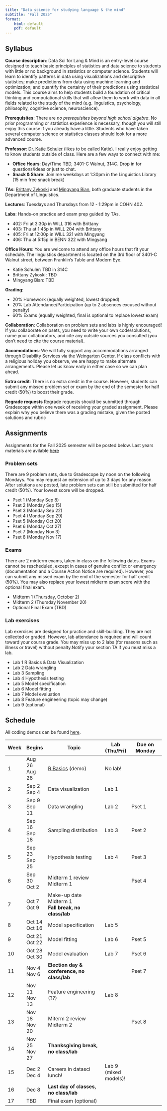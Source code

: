 ```yaml
---
title: "Data science for studying language & the mind"
subtitle: "Fall 2025"
format: 
    html: default
    pdf: default
---
```


## Syllabus

**Course description**: Data Sci for Lang & Mind is an entry-level course designed to teach basic principles of statistics and data science to students with little or no background in statistics or computer science. Students will learn to identify patterns in data using visualizations and descriptive statistics; make predictions from data using machine learning and optimization; and quantify the certainty of their predictions using statistical models. This course aims to help students build a foundation of critical thinking and computational skills that will allow them to work with data in all fields related to the study of the mind (e.g. linguistics, psychology, philosophy, cognitive science, neuroscience).

**Prerequisites**: There are *no prerequisites beyond high school algebra*. No prior programming or statistics experience is necessary, though you will still enjoy this course if you already have a little. Students who have taken several computer science or statistics classes should look for a more advanced course.

**Professor**: [Dr. Katie Schuler](https://kathrynschuler.com) (likes to be called Katie). I really enjoy getting to know students outside of class. Here are a few ways to connect with me: 

- **Office Hours**: Day/Time TBD, 3401-C Walnut, 314C. Drop in for questions/ideas or just to chat.
- **Snack & Share**: Join me weekdays at 1:30pm in the Linguistics Library (15 min free snack break)

**TAs**: [Brittany Zykoski](https://www.ling.upenn.edu/people/brittany-zykoski) and [Mingyang Bian](https://www.ling.upenn.edu/people/mingyang-bian), both graduate students in the Department of Linguistics. 

**Lectures**: Tuesdays and Thursdays from 12 - 1:29pm in COHN 402.

**Labs**: Hands-on practice and exam prep guided by TAs.

* 402: Fri at 3:30p in WILL 316 with Brittany
* 403: Thu at 1:45p in WILL 204 with Brittany
* 405: Fri at 12:00p in WILL 321 with Mingyang
* 406: Thu at 5:15p in BENN 322 with Mingyang

**Office Hours**: You are welcome to attend any office hours that fit your schedule. The linguistics department is located on the 3rd floor of 3401-C Walnut street, between Franklin's Table and Modern Eye. 

- Katie Schuler: TBD in 314C
- Brittany Zykoski: TBD 
- Mingyang Bian: TBD

**Grading**:

- 20% Homework (equally weighted, lowest dropped)
- 20% Lab Attendance/Participation (up to 2 absences excused without penalty)
- 60% Exams (equally weighted, final is optional to replace lowest exam)

**Collaboration**: Collaboration on problem sets and labs is highly encouraged! If you collaborate on psets, you need to write your own code/solutions, name your collaborators, and cite any outside sources you consulted (you don't need to cite the course material).

**Accomodations**: We will fully support any accommodations arranged through Disability Services via the [Weingarten Center](https://weingartencenter.universitylife.upenn.edu/disability-services/). If class conflicts with a religious holiday you observe, we are happy to make alternate arrangements. Please let us know early in either case so we can plan ahead.

**Extra credit**: There is no extra credit in the course. However, students can submit any missed problem set or exam by the end of the semester for half credit (50%) to boost their grade.

**Regrade requests** Regrade requests should be submitted through Gradescope within one week of receiving your graded assignment. Please explain why you believe there was a grading mistake, given the posted solutions and rubric


## Assignments 

Assignments for the Fall 2025 semester will be posted below. Last years materials are avilable [here](https://kschuler.github.io/datasci/#materials)

### Problem sets

There are 9 problem sets, due to Gradescope by noon on the following Mondays. You may request an extension of up to 3 days for any reason. After solutions are posted, late problem sets can still be submitted for half credit (50%). Your lowest score will be dropped. 

- Pset 1 (Monday Sep 8)
- Pset 2 (Monday Sep 15)
- Pset 3 (Monday Sep 22)
- Pset 4 (Monday Sep 29)
- Pset 5 (Monday Oct 20)
- Pset 6 (Monday Oct 27)
- Pset 7 (Monday Nov 3)
- Pset 8 (Monday Nov 17)

### Exams 
There are 2 midterm exams, taken in class on the following dates. Exams cannot be rescheduled, except in cases of genuine conflict or emergency (documentation and a Course Action Notice are required). However, you can submit any missed exam by the end of the semester for half credit (50%). You may also replace your lowest midterm exam score with the optional final exam.

- Midterm 1 (Thursday, October 2)
- Midterm 2 (Thursday November 20)
- Optional Final Exam (TBD)

### Lab exercises 

Lab exercises are designed for practice and skill-building. They are not collected or graded. However, lab attendance is required and will count toward your course grade. You may miss up to 2 labs (for reasons such as illness or travel) without penalty.Notify your section TA if you must miss a lab. 

- Lab 1 R Basics & Data Visualization
- Lab 2 Data wrangling
- Lab 3 Sampling
- Lab 4 Hypothesis testing
- Lab 5 Model specification
- Lab 6 Model fitting
- Lab 7 Model evaluation 
- Lab 8 Feature engineering (topic may change)
- Lab 9 (optional)

## Schedule

All coding demos can be found [here](https://drive.google.com/drive/folders/1l9j6yEcL7rk6c6IUhKZOnRtO8lnsJx3O?usp=sharing). 

| Week | Begins |  Topic | Lab (Thu/Fri) | Due on Monday  |
| -  | -- |  ------- | --- | ---- |
| 1 | Aug 26<br>Aug 28 | [R Basics](slides/r-basics.qmd) (demo) | No lab! |
| 2 | Sep 2<br>Sep 4 | Data visualization |  Lab 1 |  |
| 3 | Sep 9<br>Sep 11 | Data wrangling |  Lab 2 | Pset 1 |
| 4 | Sep 16<br>Sep 18 | Sampling distribution |  Lab 3 | Pset 2 | 
| 5 | Sep 23<br>Sep 25 | Hypothesis testing<br> | Lab 4 | Pset 3 |
| 6 | Sep 30<br>Oct 2 | Midterm 1 review<br>Midterm 1 |  | Pset 4 |
| 7 | Oct 7<br>Oct 9 | Make-up date Midterm 1<br>**Fall break, no class/lab**|  | 
| 8 | Oct 14<br>Oct 16 | Model specification  | Lab 5 | | 
| 9 | Oct 21<br>Oct 22 | Model fitting | Lab 6 | Pset 5  | 
| 10 | Oct 28<br>Oct 30 | Model evaluation | Lab 7 | Pset 6 |
| 11 | Nov 4<br>Nov 6 | **Election day & conference, no class/lab** |  | Pset 7  |
| 12 | Nov 11<br>Nov 13 | Feature engineering (??) |  Lab 8 | | 
| 13 | Nov 18<br>Nov 20 | Miterm 2 review<br>Midterm 2 |  | Pset 8  | 
| 14 | Nov 25<br>Nov 27 |**Thanksgiving break, no class/lab**  |    |
| 15 | Dec 2<br>Dec 4 | Careers in datasci lunch! |  Lab 9 (mixed models)! |  |
| 16 | Dec 8 | **Last day of classes, no class/lab** |   |  |
| 17 | TBD | Final exam (optional) |

